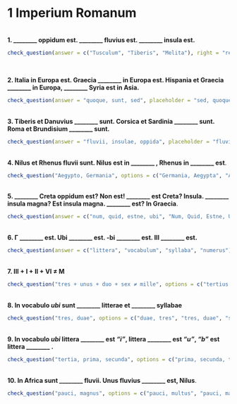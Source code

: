 # 1 Imperium Romanum

</br>
**1. ________ oppidum est. ________ fluvius est. ________ insula est.**
```r
check_question(answer = c("Tusculum", "Tiberis", "Melita"), right = "recte sane 🙂", wrong = "quid ais? 🤨", button_label = "Rectene dico?", type = "in_order")
```
</br>

**2. Italia in Europa est. Graecia ________ in Europa est. Hispania et Graecia ________ in Europa, ________ Syria est in Asia.**

```r
check_question(answer = "quoque, sunt, sed", placeholder = "sed, quoque, sunt",  right = "bene 😁", wrong = "non ita ☹️ ", button_label = "Rectene dico?")
```

</br>
**3. Tiberis et Danuvius ________ sunt. Corsica et Sardinia ________ sunt. Roma et Brundisium ________ sunt.**

```r
check_question(answer = "fluvii, insulae, oppida", placeholder = "fluvius, insula, oppidum",  right = "recte sane 😁", wrong = "minime ☹️ ", button_label = "Rectene dico?")
```

</br>
**4. Nilus et Rhenus fluvii sunt. Nilus est in ________ , Rhenus in ________ est**.

```r
check_question("Aegypto, Germania", options = c("Germania, Aegypta", "Aegypta, Germania", "Aegypto, Germania", "Germania, Aegypto"), type = "radio", right = "probe 👌",  wrong = "non ita ☹️", button_label = "Rectene dico?")
```            


</br> 
**5. ________ Creta oppidum est? Non est! ________ est Creta? Insula. ________ insula magna? Est insula magna. ________ est? In Graecia**.

```r
check_question(answer = c("num, quid, estne, ubi", "Num, Quid, Estne, Ubi"), placeholder = "ubi, num, quid, estne",  right = "ita, ut dicis 👏", wrong = "non hercle vero! 😕", button_label = "Rectene dico?")
```

</br>
**6. Г ________ est. Ubi ________ est. -bi ________ est.  III ________ est.**
```r
check_question(answer = c("littera", "vocabulum", "syllaba", "numerus"), right = "recte sane 🙂", wrong = "quid ais? 🤨", button_label = "Rectene dico?", type = "in_order")
```

</br>
**7. III + I + II + VI ≠ M **

```r
check_question("tres + unus + duo + sex ≠ mille", options = c("tertius + primus + secundus + sextus ≠ centum ", "tertius + primus + secundus + sextus ≠ mille", "tres + unus + duo + sex ≠ mille", "tres + unus + duo + sex ≠ centum"), type = "radio", right = "probe 👌", wrong = "non ita ☹️", button_label = "Rectene dico?")
```     

</br>
**8. In vocabulo _ubi_ sunt ________ litterae et ________ syllabae**

```r
check_question("tres, duae", options = c("duae, tres", "tres, duae", "sex, tres", "tertiae, secundae"), type = "select", right = "recte sane 🙂",wrong = "cogitandum est 🤔", button_label = "Rectene dico?")
```

</br>
**9. In vocabulo _ubi_ littera ________ est _"i"_, littera ________ est _"u"_, _"b"_ est littera ________ .**

```r
check_question("tertia, prima, secunda", options = c("prima, secunda, tertia", "tertia, prima, secunda", "tres, unus, duo", "unus, duo, tres"), type = "select", right = "ita, ut dicis 👏",wrong = "non hercle vero! 😕", button_label = "Rectene dico?")
```

</br>
**10. In Africa sunt ________ fluvii. Unus fluvius ________ est, Nilus**.

```r
check_question("pauci, magnus", options = c("pauci, multus", "pauci, magnus", "multi, paucus", "multi, parvus"), type = "radio", right = "optime 👍", wrong = "quid ais? 🤨", button_label = "Rectene dico?")
```    
</br>
